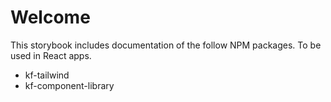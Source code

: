 
<Meta title="Welcome" />

# Welcome

This storybook includes documentation of the follow NPM packages. To be used in React apps.

- kf-tailwind
- kf-component-library
